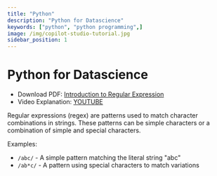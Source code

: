 ```yaml
---
title: "Python"
description: "Python for Datascience"
keywords: ["python", "python programming",]
image: /img/copilot-studio-tutorial.jpg
sidebar_position: 1
---
```



# Python for Datascience
- Download PDF: [Introduction to Regular Expression](https://github.com/marslearnings/Python_Regular_Expressions/blob/main/pdf/Introduction_to_Regular_Expressions.pdf)
- Video Explanation:  [YOUTUBE](https://youtu.be/75G4GajQdgQ)

Regular expressions (regex) are patterns used to match character combinations in strings. These patterns can be simple characters or a combination of simple and special characters.

Examples:

- `/abc/` - A simple pattern matching the literal string "abc"
- `/ab*c/` - A pattern using special characters to match variations
